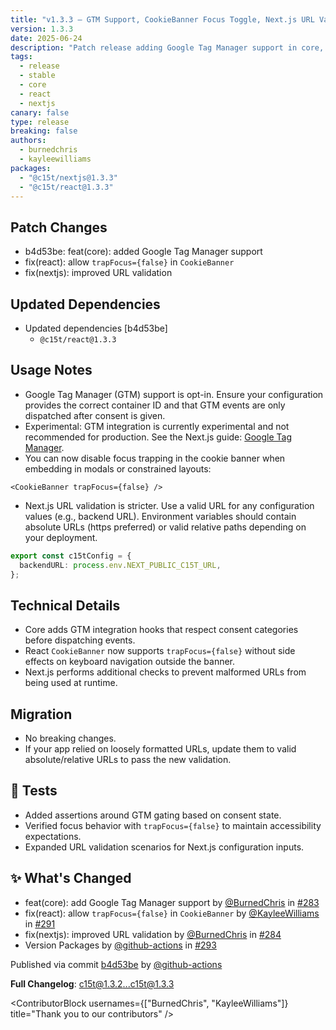 ```yaml
---
title: "v1.3.3 — GTM Support, CookieBanner Focus Toggle, Next.js URL Validation"
version: 1.3.3
date: 2025-06-24
description: "Patch release adding Google Tag Manager support in core, allowing trapFocus={false} in CookieBanner, improving URL validation in Next.js, and updating React dependency."
tags:
  - release
  - stable
  - core
  - react
  - nextjs
canary: false
type: release
breaking: false
authors:
  - burnedchris
  - kayleewilliams
packages:
  - "@c15t/nextjs@1.3.3"
  - "@c15t/react@1.3.3"
---
```


## Patch Changes

- b4d53be: feat(core): added Google Tag Manager support
- fix(react): allow `trapFocus={false}` in `CookieBanner`
- fix(nextjs): improved URL validation

## Updated Dependencies

- Updated dependencies [b4d53be]
  - `@c15t/react@1.3.3`

## Usage Notes

- Google Tag Manager (GTM) support is opt-in. Ensure your configuration provides the correct container ID and that GTM events are only dispatched after consent is given.
- Experimental: GTM integration is currently experimental and not recommended for production. See the Next.js guide: [Google Tag Manager](https://c15t.com/docs/frameworks/next/google-tag-manager).
- You can now disable focus trapping in the cookie banner when embedding in modals or constrained layouts:

```tsx
<CookieBanner trapFocus={false} />
```

- Next.js URL validation is stricter. Use a valid URL for any configuration values (e.g., backend URL). Environment variables should contain absolute URLs (https preferred) or valid relative paths depending on your deployment.

```ts
export const c15tConfig = {
  backendURL: process.env.NEXT_PUBLIC_C15T_URL,
};
```

## Technical Details

- Core adds GTM integration hooks that respect consent categories before dispatching events.
- React `CookieBanner` now supports `trapFocus={false}` without side effects on keyboard navigation outside the banner.
- Next.js performs additional checks to prevent malformed URLs from being used at runtime.

## Migration

- No breaking changes.
- If your app relied on loosely formatted URLs, update them to valid absolute/relative URLs to pass the new validation.

## 🧪 Tests

- Added assertions around GTM gating based on consent state.
- Verified focus behavior with `trapFocus={false}` to maintain accessibility expectations.
- Expanded URL validation scenarios for Next.js configuration inputs.

## ✨ What's Changed

- feat(core): add Google Tag Manager support by [@BurnedChris](https://github.com/BurnedChris) in [#283](https://github.com/c15t/c15t/pull/283)
- fix(react): allow `trapFocus={false}` in `CookieBanner` by [@KayleeWilliams](https://github.com/KayleeWilliams) in [#291](https://github.com/c15t/c15t/pull/291)
- fix(nextjs): improved URL validation by [@BurnedChris](https://github.com/BurnedChris) in [#284](https://github.com/c15t/c15t/pull/284)
- Version Packages by [@github-actions](https://github.com/github-actions) in [#293](https://github.com/c15t/c15t/pull/293)

Published via commit [b4d53be](https://github.com/c15t/c15t/commit/b4d53be) by [@github-actions](https://github.com/github-actions)

**Full Changelog**: [c15t@1.3.2...c15t@1.3.3](https://github.com/c15t/c15t/compare/c15t@1.3.2...c15t@1.3.3)

<ContributorBlock usernames={["BurnedChris", "KayleeWilliams"]} title="Thank you to our contributors" />


